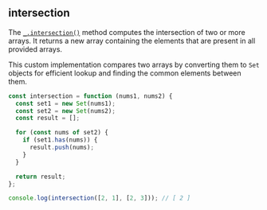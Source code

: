 
## intersection

The [`_.intersection()`](https://lodash.com/docs/4.17.15#intersection) method
computes the intersection of two or more arrays. It returns a new array containing the
elements that are present in all provided arrays.

This custom implementation compares two arrays by converting them to `Set` objects for
efficient lookup and finding the common elements between them.

```js
const intersection = function (nums1, nums2) {
  const set1 = new Set(nums1);
  const set2 = new Set(nums2);
  const result = [];

  for (const nums of set2) {
    if (set1.has(nums)) {
      result.push(nums);
    }
  }

  return result;
};

console.log(intersection([2, 1], [2, 3])); // [ 2 ]
```
